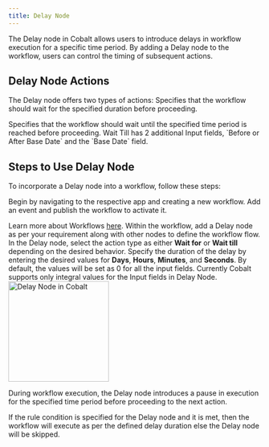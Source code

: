 ```yaml
---
title: Delay Node
---
```

The Delay node in Cobalt allows users to introduce delays in workflow execution for a specific time period. By adding a Delay node to the workflow, users can control the timing of subsequent actions.

## Delay Node Actions
The Delay node offers two types of actions:
<Accordion title="Wait for">
Specifies that the workflow should wait for the specified duration before proceeding.
</Accordion>

<Accordion title="Wait till ">
Specifies that the workflow should wait until the specified time period is reached before proceeding. Wait Till has 2 additional Input fields, `Before or After Base Date` and the `Base Date` field.
</Accordion>

## Steps to Use Delay Node
To incorporate a Delay node into a workflow, follow these steps:
<Steps>
  <Step title="Create Workflow ">
    
Begin by navigating to the respective app and creating a new workflow. Add an event and publish the workflow to activate it.

<Tip>Learn more about Workflows [here](https://docs.gocobalt.io/build/workflow/overview).</Tip>
  </Step>
  <Step title="Add Delay Node ">
    Within the workflow, add a Delay node as per your requirement along with other nodes to define the workflow flow.
  </Step>
  <Step title="Configure Delay Action ">
    In the Delay node, select the action type as either **Wait for** or **Wait till** depending on the desired behavior. Specify the duration of the delay by entering the desired values for **Days**, **Hours**, **Minutes**, and **Seconds**. By default, the values will be set as 0 for all the input fields.
    <Note>
    Currently Cobalt supports only integral values for the Input fields in Delay Node.
    </Note>
    <img height="200" src="/images/Guides/Workflow/delay-node.png" alt="Delay Node in Cobalt"/>
  </Step>
</Steps>


During workflow execution, the Delay node introduces a pause in execution for the specified time period before proceeding to the next action.

If the rule condition is specified for the Delay node and it is met, then the workflow will execute as per the defined delay duration else the Delay node will be skipped.
